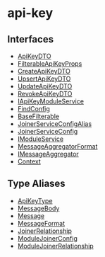 
# api-key

## Interfaces

- [ApiKeyDTO](../../api_key/interfaces/api_key.ApiKeyDTO/page.mdx)
- [FilterableApiKeyProps](../../api_key/interfaces/api_key.FilterableApiKeyProps/page.mdx)
- [CreateApiKeyDTO](../../api_key/interfaces/api_key.CreateApiKeyDTO/page.mdx)
- [UpsertApiKeyDTO](../../api_key/interfaces/api_key.UpsertApiKeyDTO/page.mdx)
- [UpdateApiKeyDTO](../../api_key/interfaces/api_key.UpdateApiKeyDTO/page.mdx)
- [RevokeApiKeyDTO](../../api_key/interfaces/api_key.RevokeApiKeyDTO/page.mdx)
- [IApiKeyModuleService](../../api_key/interfaces/api_key.IApiKeyModuleService/page.mdx)
- [FindConfig](../../api_key/interfaces/api_key.FindConfig/page.mdx)
- [BaseFilterable](../../api_key/interfaces/api_key.BaseFilterable/page.mdx)
- [JoinerServiceConfigAlias](../../api_key/interfaces/api_key.JoinerServiceConfigAlias/page.mdx)
- [JoinerServiceConfig](../../api_key/interfaces/api_key.JoinerServiceConfig/page.mdx)
- [IModuleService](../../api_key/interfaces/api_key.IModuleService/page.mdx)
- [MessageAggregatorFormat](../../api_key/interfaces/api_key.MessageAggregatorFormat/page.mdx)
- [IMessageAggregator](../../api_key/interfaces/api_key.IMessageAggregator/page.mdx)
- [Context](../../api_key/interfaces/api_key.Context/page.mdx)

## Type Aliases

- [ApiKeyType](../../api_key/types/api_key.ApiKeyType/page.mdx)
- [MessageBody](../../api_key/types/api_key.MessageBody/page.mdx)
- [Message](../../api_key/types/api_key.Message/page.mdx)
- [MessageFormat](../../api_key/types/api_key.MessageFormat/page.mdx)
- [JoinerRelationship](../../api_key/types/api_key.JoinerRelationship/page.mdx)
- [ModuleJoinerConfig](../../api_key/types/api_key.ModuleJoinerConfig/page.mdx)
- [ModuleJoinerRelationship](../../api_key/types/api_key.ModuleJoinerRelationship/page.mdx)
